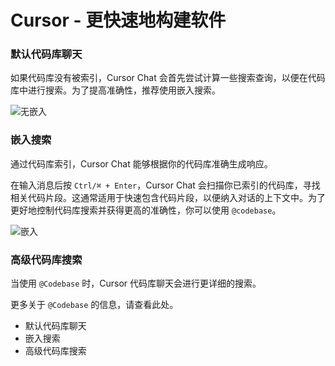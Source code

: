 # Cursor - 更快速地构建软件

### 默认代码库聊天

如果代码库没有被索引，Cursor Chat 会首先尝试计算一些搜索查询，以便在代码库中进行搜索。为了提高准确性，推荐使用嵌入搜索。

![无嵌入](https://mintlify.s3-us-west-1.amazonaws.com/cursor/images/chat/no-embeddings.png)

### 嵌入搜索

通过代码库索引，Cursor Chat 能够根据你的代码库准确生成响应。

在输入消息后按 `Ctrl/⌘ + Enter`，Cursor Chat 会扫描你已索引的代码库，寻找相关代码片段。这通常适用于快速包含代码片段，以便纳入对话的上下文中。为了更好地控制代码库搜索并获得更高的准确性，你可以使用 `@codebase`。

![嵌入](https://mintlify.s3-us-west-1.amazonaws.com/cursor/images/chat/embeddings.png)

### 高级代码库搜索

当使用 `@Codebase` 时，Cursor 代码库聊天会进行更详细的搜索。

更多关于 `@Codebase` 的信息，请查看此处。

- 默认代码库聊天
- 嵌入搜索
- 高级代码库搜索

